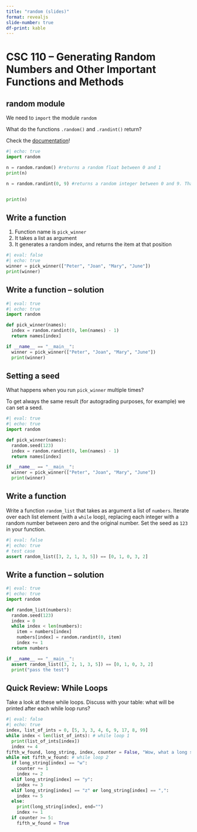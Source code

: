 ```yaml
---
title: "random (slides)"
format: revealjs
slide-number: true
df-print: kable
---
```


# CSC 110 -- Generating Random Numbers and Other Important Functions and Methods

## random module

We need to `import` the module `random`

What do the functions `.random()` and `.randint()` return?

Check the [documentation](https://docs.python.org/3/library/random.html)!

```python
#| echo: true
import random

n = random.random() #returns a random float between 0 and 1
print(n)

n = random.randint(0, 9) #returns a random integer between 0 and 9. That means that it INCLUDES the end index!


print(n)
```

## Write a function

1. Function name is `pick_winner`
2. It takes a list as argument
3. It generates a random index, and returns the item at that position

```python
#| eval: false
#| echo: true
winner = pick_winner(["Peter", "Joan", "Mary", "June"])
print(winner)
```

## Write a function -- solution

```python
#| eval: true
#| echo: true
import random

def pick_winner(names):
  index = random.randint(0, len(names) - 1)
  return names[index]

if __name__ == "__main__":
  winner = pick_winner(["Peter", "Joan", "Mary", "June"])
  print(winner)
```

## Setting a seed 

What happens when you run `pick_winner` multiple times?

To get always the same result (for autograding purposes, for example) we can set a seed.

```python
#| eval: true
#| echo: true
import random

def pick_winner(names):
  random.seed(123)
  index = random.randint(0, len(names) - 1)
  return names[index]

if __name__ == "__main__":
  winner = pick_winner(["Peter", "Joan", "Mary", "June"])
  print(winner)
```


## Write a function

Write a function `random_list` that takes as argument a list of `numbers`. Iterate over each list element (with a `while` loop), replacing each integer with a random number between zero and the original number. Set the seed as `123` in your function.


```python
#| eval: false
#| echo: true
# test case
assert random_list([3, 2, 1, 3, 5]) == [0, 1, 0, 3, 2]
```

## Write a function -- solution

```python
#| eval: true
#| echo: true
import random

def random_list(numbers):
  random.seed(123)
  index = 0
  while index < len(numbers):
    item = numbers[index]
    numbers[index] = random.randint(0, item)
    index += 1
  return numbers

if __name__ == "__main__":
  assert random_list([3, 2, 1, 3, 5]) == [0, 1, 0, 3, 2]
  print("pass the test")
```

## Quick Review: While Loops

Take a look at these while loops. Discuss with your table: what will be printed after each while loop runs?

```python
#| eval: false
#| echo: true
index, list_of_ints = 0, [5, 3, 3, 4, 6, 9, 17, 8, 99]
while index < len(list_of_ints): # while loop 1
  print(list_of_ints[index])
  index += 4
fifth_w_found, long_string, index, counter = False, "Wow, what a long string when will it end what a pain, we need to find a fifth w.", 0, 0
while not fifth_w_found: # while loop 2
  if long_string[index] == "w":
    counter += 1
    index += 2
  elif long_string[index] == "y":
    index += 3
  elif long_string[index] == "z" or long_string[index] == ",":
    index += 5
  else:
    print(long_string[index], end="")
    index += 1
  if counter >= 5:
    fifth_w_found = True

```

